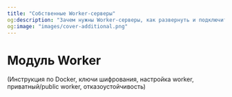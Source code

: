 ```yaml
---
title: "Собственные Worker-серверы"
og:description: "Зачем нужны Worker-серверы, как развернуть и подключить свой"
og:image: "images/cover-additional.png"
---
```


# Модуль Worker

(Инструкция по Docker, ключи шифрования, настройка worker, приватный/public worker, отказоустойчивость)

